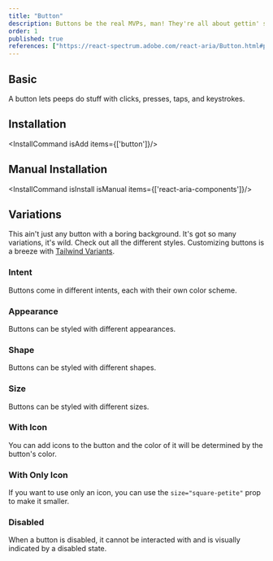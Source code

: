 ```yaml
---
title: "Button"
description: Buttons be the real MVPs, man! They're all about gettin' stuff done, whether it’s slamming that form submit or hoppin' to another page.
order: 1
published: true
references: ["https://react-spectrum.adobe.com/react-aria/Button.html#props", "https://paranoid.irsyad.co"]
---
```



## Basic

A button lets peeps do stuff with clicks, presses, taps, and keystrokes.
<How toUse="buttons/button-basic-demo" />

## Installation
<InstallCommand isAdd items={['button']}/>

## Manual Installation

<InstallCommand isInstall isManual items={['react-aria-components']}/>

<SourceCode toShow='button'/>


## Variations

This ain't just any button with a boring background. It's got so many variations, it's wild. Check out all the different styles. Customizing buttons is a breeze with [Tailwind Variants](https://www.tailwind-variants.org/).

[//"]: # (<TableOfButtons/>)

### Intent

Buttons come in different intents, each with their own color scheme.

<How toUse="buttons/button-intent-demo" />

### Appearance

Buttons can be styled with different appearances.

<How toUse="buttons/button-appearance-demo" />

### Shape

Buttons can be styled with different shapes.

<How toUse="buttons/button-shape-demo" />

### Size

Buttons can be styled with different sizes.

<How toUse="buttons/button-size-demo" />

### With Icon
You can add icons to the button and the color of it will be determined by the button's color.
<How toUse="buttons/button-icon-demo" />

### With Only Icon
If you want to use only an icon, you can use the `size="square-petite"` prop to make it smaller.

<How toUse="buttons/button-only-icon-demo" />

### Disabled
When a button is disabled, it cannot be interacted with and is visually indicated by a disabled state.

<How toUse="buttons/button-disabled-demo" />
